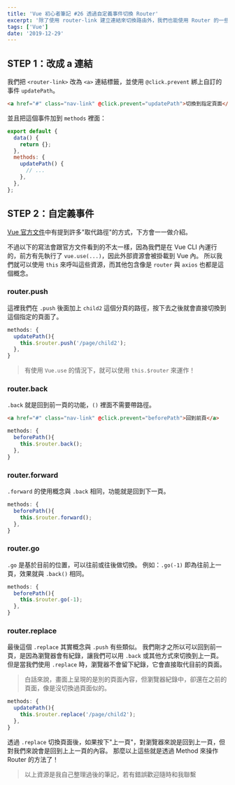 ```yaml
---
title: 'Vue 初心者筆記 #26 透過自定義事件切換 Router'
excerpt: '除了使用 router-link 建立連結來切換路由外，我們也能使用 Router 的一些自定義方法，直接通過 a 標籤來切換頁面路由。'
tags: ['Vue']
date: '2019-12-29'
---
```


## STEP 1：改成 a 連結

我們把 `<router-link>` 改為 `<a>` 連結標籤，並使用 `@click.prevent` 綁上自訂的事件 `updatePath`。

```html
<a href="#" class="nav-link" @click.prevent="updatePath">切換到指定頁面</a>
```

並且把這個事件加到 `methods` 裡面：

```javascript
export default {
  data() {
    return {};
  },
  methods: {
    updatePath() {
      // ...
    },
  },
};
```

## STEP 2：自定義事件

[Vue 官方文件](https://router.vuejs.org/zh/api/#router-push)中有提到許多"取代路徑"的方式，下方會一一做介紹。

不過以下的寫法會跟官方文件看到的不太一樣，因為我們是在 Vue CLI 內運行的，前方有先執行了 `vue.use(...)`，因此外部資源會被掛載到 Vue 內。
所以我們就可以使用 `this` 來呼叫這些資源，而其他包含像是 `router` 與 `axios` 也都是這個概念。

### router.push

這裡我們在 `.push` 後面加上 `child2` 這個分頁的路徑，按下去之後就會直接切換到這個指定的頁面了。

```javascript
methods: {
  updatePath(){
    this.$router.push('/page/child2');
  },
}
```

> 有使用 `Vue.use` 的情況下，就可以使用 `this.$router` 來運作！

### router.back

`.back` 就是回到前一頁的功能，`()` 裡面不需要帶路徑。

```html
<a href="#" class="nav-link" @click.prevent="beforePath">回到前頁</a>
```

```javascript
methods: {
  beforePath(){
    this.$router.back();
  },
}
```

### router.forward

`.forward` 的使用概念與 `.back` 相同，功能就是回到下一頁。

```javascript
methods: {
  beforePath(){
    this.$router.forward();
  },
}
```

### router.go

`.go` 是基於目前的位置，可以往前或往後做切換。
例如：`.go(-1)` 即為往前上一頁，效果就與 `.back()` 相同。

```javascript
methods: {
  beforePath(){
    this.$router.go(-1);
  },
}
```

### router.replace

最後這個 `.replace` 其實概念與 `.push` 有些類似。
我們剛才之所以可以回到前一頁，是因為瀏覽器會有紀錄，讓我們可以用 `.back` 或其他方式來切換到上一頁。
但是當我們使用 `.replace` 時，瀏覽器不會留下紀錄，它會直接取代目前的頁面。

> 白話來說，畫面上呈現的是別的頁面內容，但瀏覽器紀錄中，卻還在之前的頁面，像是沒切換過頁面似的。

```javascript
methods: {
  updatePath(){
    this.$router.replace('/page/child2');
  },
}
```

透過 `.replace` 切換頁面後，如果按下"上一頁"，對瀏覽器來說是回到上一頁，但對我們來說會是回到上上一頁的內容。
那麼以上這些就是透過 Method 來操作 Router 的方法了！

> 以上資源是我自己整理過後的筆記，若有錯誤歡迎隨時和我聯繫
